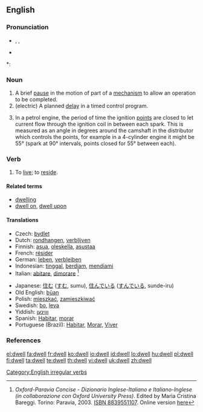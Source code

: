 ==English==

===Pronunciation===
* {{enPR|dwĕl}}, {{IPA|/dwel/}}, {{SAMPA|/dwel/}}
* {{audio|en-us-dwell.ogg|Audio (US)}}

*: {{rhymes|ɛl}}

===Noun===
{{en-noun}}

# A brief [[pause]] in the motion of part of a [[mechanism]] to allow an operation to be completed.
# (electric) A planned [[delay]] in a timed control program.
# {{automotive}} In a petrol engine, the period of time the ignition [[points]] are closed to let current flow through the ignition coil in between each spark.  This is measured as an angle in degrees around the camshaft in the distributor which controls the points, for example in a 4-cylinder engine it might be 55° (spark at 90° intervals, points closed for 55° between each).

===Verb===
{{en-verb|dwells|dwelling|'''[[dwelt]]''' ''or'' '''[[dwelled]]'''}}

# {{context|intransitive|formal|literary}} To [[live]]; to [[reside]].

====Related terms====
* [[dwelling]]
* [[dwell on]], [[dwell upon]]

====Translations====
{{top}}
* Czech: [[bydlet]]
* Dutch: [[rondhangen]], [[verblijven]]
* Finnish: [[asua]], [[oleskella]], [[asustaa]]
* French: [[résider]]
* German: [[leben]], [[verbleiben]]
* Indonesian: [[tinggal]], [[diam|berdiam]], [[diam|mendiami]]
* Italian: [[abitare]], [[dimorare]] <ref>''Oxford-Paravia Concise - Dizionario Inglese-Italiano e Italiano-Inglese (in collaborazione con Oxford University Press)''. Edited by Maria Cristina Bareggi. Torino: Paravia, 2003. [[W:Wikipedia:book sources| ISBN 8839551107]]. Online version [http://www.oxfordparavia.it/ here]</ref>
{{mid}}
* Japanese: [[住む]] ([[すむ]], sumu), [[住んでいる]] ([[すんでいる]], sunde-iru)
* Old English: [[buan|būan]]
* Polish: [[mieszkać]], [[zamieszkiwać]]
* Swedish: [[bo]], [[leva]]
* Yiddish: [[וווינען]]
* Spanish: [[Habitar]], [[morar]]
* Portuguese (Brazil): [[Habitar]], [[Morar]], [[Viver]]
{{bottom}}

===References===
<references/>
{{R:Century 1911}}
{{R:Webster 1913}}

[[Category:English irregular verbs]]

[[el:dwell]]
[[fa:dwell]]
[[fr:dwell]]
[[ko:dwell]]
[[io:dwell]]
[[id:dwell]]
[[lo:dwell]]
[[hu:dwell]]
[[pl:dwell]]
[[fi:dwell]]
[[ta:dwell]]
[[te:dwell]]
[[th:dwell]]
[[vi:dwell]]
[[uk:dwell]]
[[zh:dwell]]